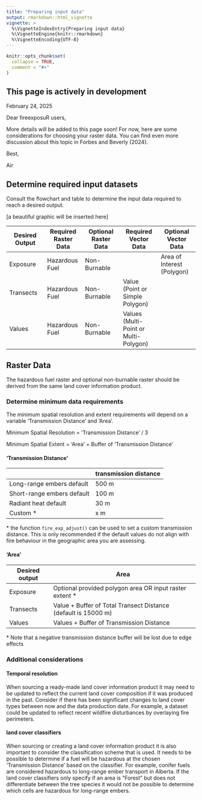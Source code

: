 ```yaml
---
title: "Preparing input data"
output: rmarkdown::html_vignette
vignette: >
  %\VignetteIndexEntry{Preparing input data}
  %\VignetteEngine{knitr::rmarkdown}
  %\VignetteEncoding{UTF-8}
---
```


```r
knitr::opts_chunk$set(
  collapse = TRUE,
  comment = "#>"
)
```

## **This page is actively in development**

February 24, 2025

Dear fireexposuR users,

More details will be added to this page soon! For now, here are some considerations for choosing your raster data. You can find even more discussion about this topic in Forbes and Beverly (2024).

Best,

Air 

## Determine required input datasets

Consult the flowchart and table to determine the input data required to reach 
a desired output.


[a beautiful graphic will be inserted here]


| Desired Output | Required Raster Data | Optional Raster Data | Required Vector Data | Optional Vector Data |
|---------------|---------------|---------------|---------------|---------------|
| Exposure | Hazardous Fuel | Non-Burnable |  | Area of Interest (Polygon) |
| Transects | Hazardous Fuel | Non-Burnable | Value (Point or Simple Polygon) |  |
| Values | Hazardous Fuel | Non-Burnable | Values (Multi-Point or Multi-Polygon) |  |

## Raster Data

The hazardous fuel raster and optional non-burnable raster should be derived 
from the same land cover information product.

### Determine minimum data requirements

The minimum spatial resolution and extent requirements will depend on a variable
'Transmission Distance' and 'Area'.

Minimum Spatial Resolution = 'Transmission Distance' / 3

Minimum Spatial Extent = 'Area' + Buffer of 'Transmission Distance'

#### 'Transmission Distance'

|                            | transmission distance |
|----------------------------|-----------------------|
| Long-range embers default  | 500 m                 |
| Short-range embers default | 100 m                 |
| Radiant heat default       | 30 m                  |
| Custom \*                  | x m                   |

\* the function `fire_exp_adjust()` can be used to set a custom transmission 
distance. This is only recommended if the default values do not align with fire 
behaviour in the geographic area you are assessing.

#### 'Area'

| Desired output | Area |
|-----------------|-------------------------------------------------------|
| Exposure | Optional provided polygon area OR input raster extent \* |
| Transects | Value + Buffer of Total Transect Distance (default is 15000 m) |
| Values | Values + Buffer of Transmission Distance |

\* Note that a negative transmission distance buffer will be lost due to edge 
effects


### Additional considerations

#### Temporal resolution

When sourcing a ready-made land cover information product it may need to be 
updated to reflect the current land cover composition if it was produced in the 
past. Consider if there has been significant changes to land cover types 
between now and the data production date. For example, a dataset could be 
updated to reflect recent wildfire disturbances by overlaying fire perimeters.

#### land cover classifiers

When sourcing or creating a land cover information product it is also important 
to consider the classification scheme that is used. It needs to be possible to 
determine if a fuel will be hazardous at the chosen 'Transmission Distance' 
based on the classifier. For example, conifer fuels are considered hazardous to 
long-range ember transport in Alberta. If the land cover classifiers only 
specify if an area is "Forest" but does not differentiate between the tree 
species it would not be possible to determine which cells are hazardous for 
long-range embers. 

